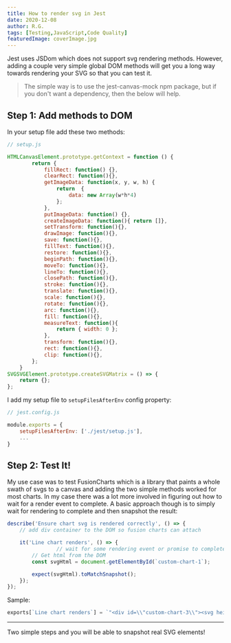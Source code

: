 ```yaml
---
title: How to render svg in Jest
date: 2020-12-08
author: R.G.
tags: [Testing,JavaScript,Code Quality]
featuredImage: coverImage.jpg
---
```


Jest uses JSDom which does not support svg rendering methods. However, adding a couple very simple global DOM methods will get you a long way towards rendering your SVG so that you can test it.

> The simple way is to use the jest-canvas-mock npm package, but if you don't want a dependency, then the below will help.

Step 1: Add methods to DOM
--------------------------

In your setup file add these two methods:

```javascript
// setup.js

HTMLCanvasElement.prototype.getContext = function () {
        return {
            fillRect: function() {},
            clearRect: function(){},
            getImageData: function(x, y, w, h) {
                return  {
                    data: new Array(w*h*4)
                };
            },
            putImageData: function() {},
            createImageData: function(){ return []},
            setTransform: function(){},
            drawImage: function(){},
            save: function(){},
            fillText: function(){},
            restore: function(){},
            beginPath: function(){},
            moveTo: function(){},
            lineTo: function(){},
            closePath: function(){},
            stroke: function(){},
            translate: function(){},
            scale: function(){},
            rotate: function(){},
            arc: function(){},
            fill: function(){},
            measureText: function(){
                return { width: 0 };
            },
            transform: function(){},
            rect: function(){},
            clip: function(){},
        };
    }
SVGSVGElement.prototype.createSVGMatrix = () => {
    return {};
};
```

I add my setup file to `setupFilesAfterEnv` config property:

```javascript
// jest.config.js

module.exports = {
    setupFilesAfterEnv: ['./jest/setup.js'],
    ...
}
```

Step 2: Test It!
----------------

My use case was to test FusionCharts which is a library that paints a whole swath of svgs to a canvas and adding the two simple methods worked for most charts. In my case there was a lot more involved in figuring out how to wait for a render event to complete. A basic approach though is to simply wait for rendering to complete and then snapshot the result:

```javascript
describe('Ensure chart svg is rendered correctly', () => {
    // add div container to the DOM so fusion charts can attach

    it('Line chart renders', () => {
				// wait for some rendering event or promise to complete
        // Get html from the DOM
        const svgHtml = document.getElementById(`custom-chart-1`);

        expect(svgHtml).toMatchSnapshot();
    });
});
```

Sample:

```javascript
exports[`Line chart renders`] = `"<div id=\\"custom-chart-3\\"><svg height=\\"342\\" version=\\"1.1\\" width=\\"512\\" xmlns=\\"http://www.w3.org/2000/svg\\" style=\\"overflow: hidden; user-select: none; cursor: default; vertical-align: middle; position: relative; background-color: rgb(255, 255, 255);\\" id=\\"raphael-\\"><desc></desc><defs></defs><g class=\\"raphael--parentgroup\\"><g class=\\"raphael--background\\"><rect x=\\"0\\"...
```

* * *

Two simple steps and you will be able to snapshot real SVG elements!